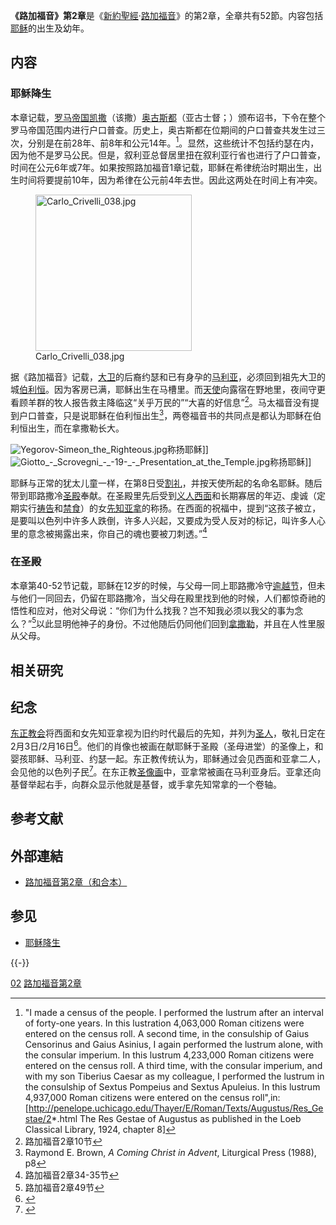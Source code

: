 {{耶稣}}

'''《路加福音》第2章'''是《[[新約聖經|新約聖經]]·[[路加福音|路加福音]]》的第2章，全章共有52節。内容包括[[耶稣|耶稣]]的出生及幼年。

== 内容 ==

=== 耶稣降生 ===
{{See also|耶稣降生}}

本章记载，[[罗马帝国|罗马帝国]][[凯撒_(头衔)|凯撒]]（该撒）[[奥古斯都|奥古斯都]]（亚古士督；{{lang-la|Res Gestae Divi Augusti}}）颁布诏书，下令在整个罗马帝国范围内进行户口普查。历史上，奥古斯都在位期间的户口普查共发生过三次，分别是在前28年、前8年和公元14年。<ref>"I made a census of the people. I performed the lustrum after an interval of forty-one years. In this lustration 4,063,000 Roman citizens were entered on the census roll. A second time, in the consulship of Gaius Censorinus and Gaius Asinius, I again performed the lustrum alone, with the consular imperium. In this lustrum 4,233,000 Roman citizens were entered on the census roll. A third time, with the consular imperium, and with my son Tiberius Caesar as my colleague, I performed the lustrum in the consulship of Sextus Pompeius and Sextus Apuleius. In this lustrum 4,937,000 Roman citizens were entered on the census roll",in: [http://penelope.uchicago.edu/Thayer/E/Roman/Texts/Augustus/Res_Gestae/2*.html   The Res Gestae of Augustus as published in the Loeb Classical Library, 1924, chapter 8]</ref>。显然，这些统计不包括约瑟在内，因为他不是罗马公民。但是，叙利亚总督居里扭在叙利亚行省也进行了户口普查，时间在公元6年或7年。如果按照路加福音1章记载，耶稣在希律统治时期出生，出生时间将要提前10年，因为希律在公元前4年去世。因此这两处在时间上有冲突。

[[File:Carlo_Crivelli_038.jpg|250px]]

据《路加福音》记载，[[大卫|大卫]]的后裔约瑟和已有身孕的[[马利亚|马利亚]]，必须回到祖先大卫的城[[伯利恒|伯利恒]]。因为客房已满，耶稣出生在马槽里。而[[天使|天使]]向露宿在野地里，夜间守更看顾羊群的牧人报告救主降临这“关乎万民的”“大喜的好信息”<ref>路加福音2章10节</ref>。马太福音没有提到户口普查，只是说耶稣在伯利恒出生<ref>Raymond E. Brown, ''A Coming Christ in Advent'', Liturgical Press (1988), p8 </ref>，两卷福音书的共同点是都认为耶稣在伯利恒出生，而在拿撒勒长大。
 
[[File:Yegorov-Simeon_the_Righteous.jpg|thumb]]称扬耶稣]]
[[File:Giotto_-_Scrovegni_-_-19-_-_Presentation_at_the_Temple.jpg|thumb]]称扬耶稣]]

耶稣与正常的犹太儿童一样，在第8日受[[割礼|割礼]]，并按天使所起的名命名耶稣。随后带到耶路撒冷[[第二圣殿|圣殿]]奉献。在圣殿里先后受到[[义人西面|义人西面]]和长期寡居的年迈、虔诚（定期实行[[祷告|祷告]]和[[禁食|禁食]]）的女[[先知|先知]][[亚拿|亚拿]]的称扬。在西面的祝福中，提到“这孩子被立，是要叫以色列中许多人跌倒，许多人兴起，又要成为受人反对的标记，叫许多人心里的意念被揭露出来，你自己的魂也要被刀刺透。”<ref>路加福音2章34-35节</ref>

=== 在圣殿 ===
本章第40-52节记载，耶稣在12岁的时候，与父母一同上耶路撒冷守[[逾越节|逾越节]]，但未与他们一同回去，仍留在耶路撒冷，当父母在殿里找到他的时候，人们都惊奇祂的悟性和应对，他对父母说：“你们为什么找我？岂不知我必须以我父的事为念么？”<ref>路加福音2章49节</ref>以此显明他神子的身份。不过他随后仍同他们回到[[拿撒勒|拿撒勒]]，并且在人性里服从父母。

== 相关研究 ==
 
== 纪念 ==
[[东正教会|东正教会]]将西面和女先知亚拿视为旧约时代最后的先知，并列为[[圣人|圣人]]，敬礼日定在2月3日/2月16日<ref>{{cite web
|accessdate = 2007-09-05
|url = http://ocafs.oca.org/FeastSaintsViewer.asp?FSM=2&FSD=3
|title = Afterfeast of the Meeting of our Lord in the Temple
|publisher = 亚美尼亚正教会
|archive-date = 2007-09-30
|archive-url = https://web.archive.org/web/20070930023608/http://ocafs.oca.org/FeastSaintsViewer.asp?FSM=2&FSD=3
|dead-url = no
}}</ref>。他们的肖像也被画在献耶稣于圣殿（圣母进堂）的圣像上，和婴孩耶稣、马利亚、约瑟一起。东正教传统认为，耶稣通过会见西面和亚拿二人，会见他的以色列子民<ref>{{cite web
|accessdate = 2007-09-05
|url = http://ocafs.oca.org/FeastSaintsViewer.asp?FSID=100407
|title = The Meeting of our Lord and Savior Jesus Christ in the Temple
|publisher = 亚美尼亚正教会
|archive-date = 2007-09-30
|archive-url = https://web.archive.org/web/20070930030746/http://ocafs.oca.org/FeastSaintsViewer.asp?FSID=100407
|dead-url = no
}}</ref>。在东正教[[圣像画|圣像画]]中，亚拿常被画在马利亚身后。亚拿还向基督举起右手，向群众显示他就是基督，或手拿先知常拿的一个卷轴。

== 参考文献 ==
{{Reflist}}

== 外部連結 ==
* [https://www.biblegateway.com/passage/?search=Luke+2&version=CUVS 路加福音第2章（和合本）] {{Wayback|url=https://www.biblegateway.com/passage/?search=Luke+2&version=CUVS |date=20170729050325 }}

== 参见 ==
{{Portal box|基督教|书籍}}
* [[耶稣降生|耶稣降生]]

{{-}}
{{Serial|上一章|{{Bible|路加福音|1}}|《[[新约圣经|新约圣经]]·[[四福音书|四福音书]]》各[[圣经章节|章]]<br />'''《[[路加福音|路加福音]]》第2章'''|下一章|{{Bible|路加福音|3}}}}

[[Category:路加福音章节|02]]
[[Category:路加福音第2章|]]